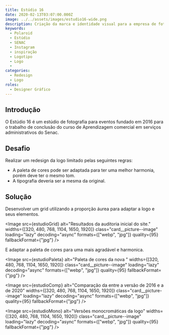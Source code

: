 ```yaml
---
title: Estúdio 16
date: 2020-02-13T03:07:00.000Z
image: ../../assets/images/estudio16-wide.png
description: Criação da marca e identidade visual para a empresa de fotografia Estúdio 16.
keywords:
  - Polaroid
  - Estúdio
  - SENAC
  - Instagram
  - inspiração
  - Logotipo
  - Logo
  -
categories:
  - Redesign
  - Logo
roles:
  - Designer Gráfico
---
```



## Introdução

O Estúdio 16 é um estúdio de fotografia para eventos fundado em 2016 para o trabalho de conclusão do curso de Aprendizagem comercial em serviços administrativos do Senac.

## Desafio

Realizar um redesign da logo limitado pelas seguintes regras:

- A paleta de cores pode ser adaptada para ter uma melhor harmonia, porém deve ter o mesmo tom.
- A tipografia deveria ser a mesma da original.

## Solução

Desenvolver um grid utilizando a proporção áurea para adaptar a logo e seus elementos.

<Image src={estudioGrid} alt="Resultados da auditoria inicial do site."   widths={[320, 480, 768, 1104, 1650, 1920]}
  class="card__picture--image"
  loading="lazy"
  decoding="async"
  formats={["webp", "jpg"]}
  quality={95}
  fallbackFormat={"jpg"} />

E adaptar a paleta de cores para uma mais agradável e harmonica.

<Image src={estudioPaleta} alt="Paleta de cores da nova "   widths={[320, 480, 768, 1104, 1650, 1920]}
  class="card__picture--image"
  loading="lazy"
  decoding="async"
  formats={["webp", "jpg"]}
  quality={95}
  fallbackFormat={"jpg"} />

<Image src={estudioComp} alt="Comparação da entre a versão de 2016 e a de 2020"   widths={[320, 480, 768, 1104, 1650, 1920]}
  class="card__picture--image"
  loading="lazy"
  decoding="async"
  formats={["webp", "jpg"]}
  quality={95}
  fallbackFormat={"jpg"} />

<Image src={estudioMono} alt="Versões monocromáticas da logo"   widths={[320, 480, 768, 1104, 1650, 1920]}
  class="card__picture--image"
  loading="lazy"
  decoding="async"
  formats={["webp", "jpg"]}
  quality={95}
  fallbackFormat={"jpg"} />
